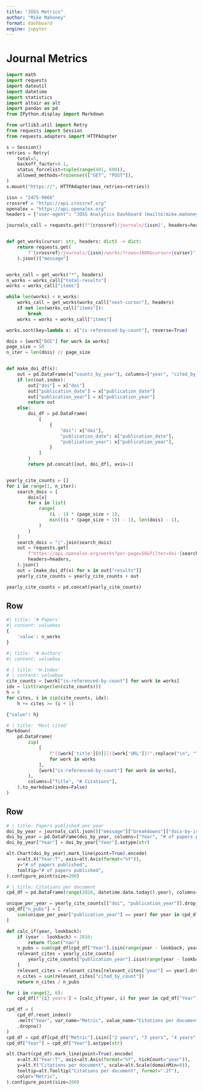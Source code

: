 ```yaml
---
title: "JOSS Metrics"
author: "Mike Mahoney"
format: dashboard
engine: jupyter
---
```


# Journal Metrics

```python
import math
import requests
import dateutil
import datetime
import statistics
import altair as alt
import pandas as pd
from IPython.display import Markdown

from urllib3.util import Retry
from requests import Session
from requests.adapters import HTTPAdapter

s = Session()
retries = Retry(
    total=5,
    backoff_factor=0.1,
    status_forcelist=tuple(range(401, 600)),
    allowed_methods=frozenset(["GET", "POST"]),
)
s.mount("https://", HTTPAdapter(max_retries=retries))

issn = "2475-9066"
crossref = "https://api.crossref.org"
openalex = "https://api.openalex.org"
headers = {"user-agent": "JOSS Analytics Dashboard (mailto:mike.mahoney.218@gmail.com)"}

journals_call = requests.get(f"{crossref}/journals/{issn}", headers=headers)


def get_works(cursor: str, headers: dict) -> dict:
    return requests.get(
        f"{crossref}/journals/{issn}/works/?rows=1000&cursor={cursor}", headers=headers
    ).json()["message"]


works_call = get_works("*", headers)
n_works = works_call["total-results"]
works = works_call["items"]

while len(works) < n_works:
    works_call = get_works(works_call["next-cursor"], headers)
    if not len(works_call["items"]):
        break
    works = works + works_call["items"]

works.sort(key=lambda x: x["is-referenced-by-count"], reverse=True)

dois = [work["DOI"] for work in works]
page_size = 50
n_iter = len(dois) // page_size


def make_doi_df(x):
    out = pd.DataFrame(x["counts_by_year"], columns=["year", "cited_by_count"])
    if len(out.index):
        out["doi"] = x["doi"]
        out["publication_date"] = x["publication_date"]
        out["publication_year"] = x["publication_year"]
        return out
    else:
        doi_df = pd.DataFrame(
            [
                {
                    "doi": x["doi"],
                    "publication_date": x["publication_date"],
                    "publication_year": x["publication_year"],
                }
            ]
        )
        return pd.concat([out, doi_df], axis=1)


yearly_cite_counts = []
for i in range(1, n_iter):
    search_dois = [
        dois[x]
        for x in list(
            range(
                (i - 1) * (page_size + 1),
                min(((i * (page_size + 1)) - 1), len(dois) - 1),
            )
        )
    ]
    search_dois = "|".join(search_dois)
    out = requests.get(
        f"https://api.openalex.org/works?per-page=50&filter=doi:{search_dois}",
        headers=headers,
    ).json()
    out = [make_doi_df(x) for x in out["results"]]
    yearly_cite_counts = yearly_cite_counts + out

yearly_cite_counts = pd.concat(yearly_cite_counts)
```

## Row {height=30%}

```python
#| title: '# Papers'
#| content: valuebox
{
    'value': n_works
}
```

```python
#| title: '# Authors'
#| content: valuebox
```

```python
# | title: 'H-Index'
# | content: valuebox
cite_counts = [work["is-referenced-by-count"] for work in works]
idx = list(range(len(cite_counts)))
h = 0
for cites, i in zip(cite_counts, idx):
    h += cites >= (i + 1)

{"value": h}
```

```python
# | title: 'Most cited'
Markdown(
    pd.DataFrame(
        zip(
            [
                f"[{work['title'][0]}]({work['URL']})".replace("\n", "")
                for work in works
            ],
            [work["is-referenced-by-count"] for work in works],
        ),
        columns=["Title", "# Citations"],
    ).to_markdown(index=False)
)
```

## Row {height=70%}

```python
# | title: Papers published per year
doi_by_year = journals_call.json()["message"]["breakdowns"]["dois-by-issued-year"]
doi_by_year = pd.DataFrame(doi_by_year, columns=["Year", "# of papers published"])
doi_by_year["Year"] = doi_by_year["Year"].astype(str)

alt.Chart(doi_by_year).mark_line(point=True).encode(
    x=alt.X("Year:T", axis=alt.Axis(format="%Y")),
    y="# of papers published",
    tooltip="# of papers published",
).configure_point(size=200)
```

```python
# | title: Citations per document
cpd_df = pd.DataFrame(range(2016, datetime.date.today().year), columns=["Year"])

unique_per_year = yearly_cite_counts[["doi", "publication_year"]].drop_duplicates()
cpd_df["n_pubs"] = [
    sum(unique_per_year["publication_year"] == year) for year in cpd_df["Year"]
]

def calc_if(year, lookback):
    if (year - lookback) < 2016:
        return float("nan")
    n_pubs = sum(cpd_df[cpd_df["Year"].isin(range(year - lookback, year))]["n_pubs"])
    relevant_cites = yearly_cite_counts[
        yearly_cite_counts["publication_year"].isin(range(year - lookback, year))
    ]
    relevant_cites = relevant_cites[relevant_cites["year"] == year].dropna()
    n_cites = sum(relevant_cites["cited_by_count"])
    return n_cites / n_pubs

for i in range(2, 6):
    cpd_df[f'{i} years'] = [calc_if(year, i) for year in cpd_df["Year"]]

cpd_df = (
    cpd_df.reset_index()
    .melt("Year", var_name="Metric", value_name="Citations per document")
    .dropna()
)
cpd_df = cpd_df[cpd_df["Metric"].isin(["2 years", "3 years", "4 years", "5 years"])]
cpd_df["Year"] = cpd_df["Year"].astype(str)

alt.Chart(cpd_df).mark_line(point=True).encode(
    x=alt.X("Year:T", axis=alt.Axis(format="%Y", tickCount="year")),
    y=alt.Y("Citations per document", scale=alt.Scale(domainMin=0)),
    tooltip=alt.Tooltip("Citations per document", format=".2f"),
    color="Metric",
).configure_point(size=200)
```

